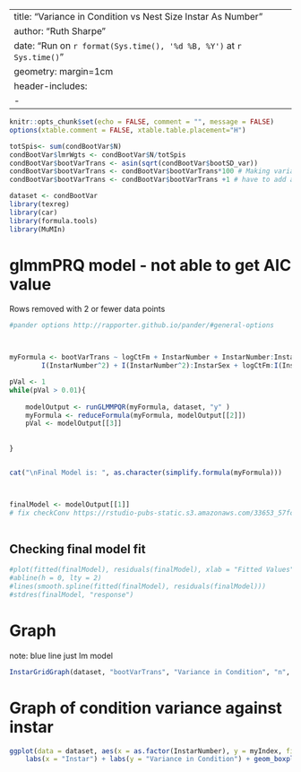 


---
title: "Variance in Condition vs Nest Size Instar As Number"
author: "Ruth Sharpe"
date: "Run on `r format(Sys.time(), '%d %B, %Y')` at `r Sys.time()`"
geometry: margin=1cm
header-includes:
    - \usepackage{float}
---

```{r dataImport,  include = FALSE}
knitr::opts_chunk$set(echo = FALSE, comment = "", message = FALSE)
options(xtable.comment = FALSE, xtable.table.placement="H")

totSpis<- sum(condBootVar$N)
condBootVar$lmrWgts <- condBootVar$N/totSpis
condBootVar$bootVarTrans <- asin(sqrt(condBootVar$bootSD_var))
condBootVar$bootVarTrans <- condBootVar$bootVarTrans*100 # Making variance a percentage
condBootVar$bootVarTrans <- condBootVar$bootVarTrans +1 # have to add a small amount or glmer "can't find starting values"

dataset <- condBootVar
library(texreg)
library(car)
library(formula.tools)
library(MuMIn)


```

glmmPRQ model - not able to get AIC value
=====================
Rows removed with 2 or fewer data points 

```{r kable, results='asis',  echo = FALSE, warning = FALSE, message = FALSE, comment = FALSE}
#pander options http://rapporter.github.io/pander/#general-options



myFormula <- bootVarTrans ~ logCtFm + InstarNumber + InstarNumber:InstarSex + logCtFm:InstarNumber + logCtFm:InstarNumber:InstarSex + 
		I(InstarNumber^2) + I(InstarNumber^2):InstarSex + logCtFm:I(InstarNumber^2) + logCtFm:I(InstarNumber^2):InstarSex

pVal <- 1
while(pVal > 0.01){
	
	modelOutput <- runGLMMPQR(myFormula, dataset, "y" )
	myFormula <- reduceFormula(myFormula, modelOutput[[2]])
	pVal <- modelOutput[[3]]
	
	
}


cat("\nFinal Model is: ", as.character(simplify.formula(myFormula)))



finalModel <- modelOutput[[1]]
# fix checkConv https://rstudio-pubs-static.s3.amazonaws.com/33653_57fc7b8e5d484c909b615d8633c01d51.html
	
```

Checking final model fit
--------------------


```{r ModelFit, fig.height=3, fig.width=3}

#plot(fitted(finalModel), residuals(finalModel), xlab = "Fitted Values", ylab = "Residuals")
#abline(h = 0, lty = 2)
#lines(smooth.spline(fitted(finalModel), residuals(finalModel)))
#stdres(finalModel, "response")


```
\pagebreak

Graph
====================
 
note: blue line just lm model
```{r, fig.height=8, fig.width=12, echo = FALSE}


InstarGridGraph(dataset, "bootVarTrans", "Variance in Condition", "n", "", finalModel, "y")


```




Graph of condition variance against instar
====================

```{r, fig.height=6, fig.width=8, echo = FALSE}


ggplot(data = dataset, aes(x = as.factor(InstarNumber), y = myIndex, fill = InstarSex)) +
	labs(x = "Instar") + labs(y = "Variance in Condition") + geom_boxplot() + mytheme

```
